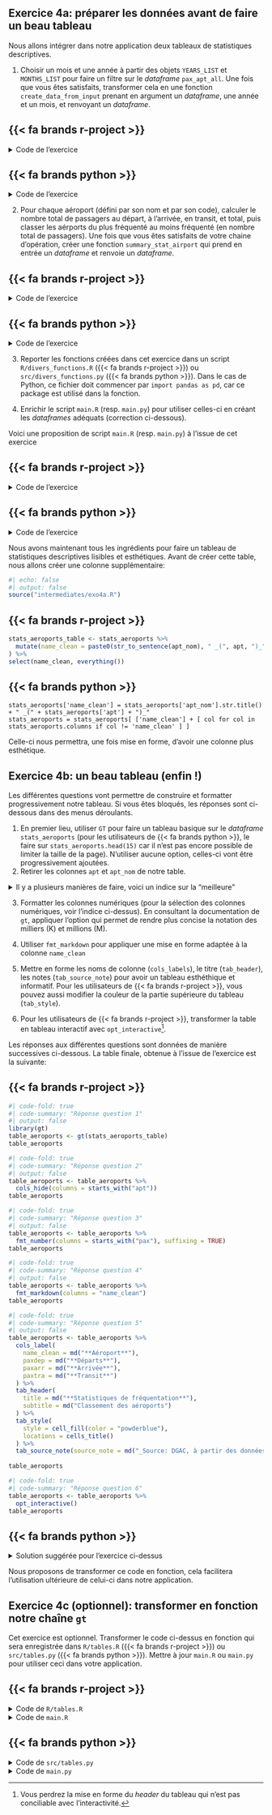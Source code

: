 ::: {.callout-note collapse="false" icon=false}
## `<i class="bi bi-book"></i>`{=html} Exercice 4a: préparer les données avant de faire un beau tableau

Nous allons intégrer dans notre application deux tableaux de
statistiques descriptives.

1. Choisir un mois et une année
à partir des objets `YEARS_LIST` et `MONTHS_LIST` pour faire
un filtre sur le _dataframe_ `pax_apt_all`. Une fois
que vous êtes satisfaits, transformer cela en une
fonction `create_data_from_input` prenant en argument un _dataframe_, 
une année et un mois, et renvoyant un _dataframe_.

::::: {.panel-tabset group="language"}

## {{< fa brands r-project >}}

<details>
<summary>
Code de l'exercice
</summary>
```.r
```
</details>

## {{< fa brands python >}}

<details>
<summary>
Code de l'exercice
</summary>
```.python
```
</details>


:::::


2. Pour chaque aéroport (défini par son nom et par son code), calculer le nombre total
de passagers au départ, à l'arrivée, en transit, et total, puis classer les aérports du plus fréquenté au moins fréquenté (en nombre total de passagers). Une fois que vous êtes satisfaits de
votre chaine d'opération, créer une fonction `summary_stat_airport` qui prend en entrée un _dataframe_ et renvoie un _dataframe_.

::::: {.panel-tabset group="language"}

## {{< fa brands r-project >}}

<details>
<summary>
Code de l'exercice
</summary>
```.r
```
</details>

## {{< fa brands python >}}

<details>
<summary>
Code de l'exercice
</summary>
```.python
```
</details>


:::::


3. Reporter les fonctions créées dans cet exercice dans un script `R/divers_functions.R` ({{< fa brands r-project >}}) ou `src/divers_functions.py` ({{< fa brands python >}}). Dans le cas de Python, ce fichier doit commencer par `import pandas as pd`, car ce package est utilisé dans la fonction.

4. Enrichir le script `main.R` (resp. `main.py`) pour utiliser celles-ci en créant les _dataframes_ adéquats (correction ci-dessous).

:::

Voici une proposition de script `main.R` (resp. `main.py`)  à l'issue de cet exercice

::::: {.panel-tabset group="language"}

## {{< fa brands r-project >}}

<details>
<summary>
Code de l'exercice
</summary>
```.r
```
</details>

## {{< fa brands python >}}

<details>
<summary>
Code de l'exercice
</summary>
```.python
```
</details>

:::::


Nous avons maintenant tous les ingrédients pour faire un tableau de
statistiques descriptives lisibles et esthétiques. Avant
de créer cette table, nous allons créer une colonne supplémentaire:

```r
#| echo: false
#| output: false
source("intermediates/exo4a.R")
```

::::: {.panel-tabset group="language"}

## {{< fa brands r-project >}}

```r
stats_aeroports_table <- stats_aeroports %>%
  mutate(name_clean = paste0(str_to_sentence(apt_nom), " _(", apt, ")_")
) %>%
select(name_clean, everything())
```

## {{< fa brands python >}}


```.python
stats_aeroports['name_clean'] = stats_aeroports['apt_nom'].str.title() + " _(" + stats_aeroports['apt'] + ")_"
stats_aeroports = stats_aeroports[ ['name_clean'] + [ col for col in stats_aeroports.columns if col != 'name_clean' ] ]
```

:::::

Celle-ci nous permettra, une fois mise en forme, d'avoir une colonne
plus esthétique. 

::: {.callout-note collapse="false" icon=false}
## `<i class="bi bi-book"></i>`{=html} Exercice 4b: un beau tableau (enfin !)

Les différentes questions vont permettre de construire et formatter
progressivement notre tableau. Si vous êtes bloqués, les réponses
sont ci-dessous dans des menus déroulants. 

1. En premier lieu, utiliser `GT` pour faire un tableau basique sur le _dataframe_ `stats_aeroports` (pour les utilisateurs de {{< fa brands python >}}, le faire sur `stats_aeroports.head(15)` car il n'est pas encore possible de limiter la taille de la page).
N'utiliser
aucune option, celles-ci vont être progressivement ajoutées. 
2. Retirer les colonnes `apt` et	`apt_nom` de notre table. 

<details>
<summary>Il y a plusieurs
manières de faire, voici un indice sur la "meilleure"
</summary>

* En {{< fa brands r-project >}}, il est possible d'utiliser des fonctions de sélection de colonnes
issues du _tidyverse_ dans `GT`, notamment la fonction `starts_with` (à ne pas
confondre avec celle de `stringr`)
* En {{< fa brands python >}}, quand on fournit un _DataFrame_ `Polars`, on peut utiliser les fonctions de sélection qui ressemblent à celles du `tidyverse`. Néanmoins, là nous avons un _DataFrame_ `Pandas`. Il faudra donc utiliser des méthodes `Pandas`, un peu plus verbeuses, du type

```python
stats_aeroports.filter(like = "<debut_de_string>").columns.tolist()
```

</details>

3. Formatter les colonnes numériques (pour la sélection des colonnes numériques, voir l'indice ci-dessus). 
En consultant la documentation de `gt`, appliquer l'option qui permet de rendre plus concise la notation
des milliers (K) et millions (M). 

4. Utiliser `fmt_markdown` pour appliquer une mise en forme adaptée à la colonne `name_clean`
5. Mettre en forme les noms de colonne (`cols_labels`), le titre (`tab_header`), les notes (`tab_source_note`) pour avoir un tableau esthéthique et informatif. Pour les utilisateurs de {{< fa brands r-project >}}, vous pouvez aussi modifier la couleur de la partie supérieure du tableau (`tab_style`).
6. Pour les utilisateurs de {{< fa brands r-project >}}, transformer la table en tableau interactif avec `opt_interactive`[^note-interactive].
:::

[^note-interactive]: Vous perdrez la mise en forme du _header_ du tableau qui n'est pas conciliable avec l'interactivité. 

Les réponses aux différentes questions sont données de manière successives ci-dessous. 
La table finale, obtenue à l'issue de l'exercice est la suivante:

::::: {.panel-tabset group="language"}

## {{< fa brands r-project >}}

```r
#| code-fold: true
#| code-summary: "Réponse question 1"
#| output: false
library(gt)
table_aeroports <- gt(stats_aeroports_table)
table_aeroports
```


```r
#| code-fold: true
#| code-summary: "Réponse question 2"
#| output: false
table_aeroports <- table_aeroports %>%
  cols_hide(columns = starts_with("apt"))
table_aeroports
```


```r
#| code-fold: true
#| code-summary: "Réponse question 3"
#| output: false
table_aeroports <- table_aeroports %>%
  fmt_number(columns = starts_with("pax"), suffixing = TRUE)
table_aeroports
```


```r
#| code-fold: true
#| code-summary: "Réponse question 4"
#| output: false
table_aeroports <- table_aeroports %>%
  fmt_markdown(columns = "name_clean")
table_aeroports
```

```r
#| code-fold: true
#| code-summary: "Réponse question 5"
#| output: false
table_aeroports <- table_aeroports %>%
  cols_label(
    name_clean = md("**Aéroport**"),
    paxdep = md("**Départs**"),
    paxarr = md("**Arrivée**"),
    paxtra = md("**Transit**")
  ) %>%
  tab_header(
    title = md("**Statistiques de fréquentation**"),
    subtitle = md("Classement des aéroports")
  ) %>%
  tab_style(
    style = cell_fill(color = "powderblue"),
    locations = cells_title()
  ) %>%
  tab_source_note(source_note = md("_Source: DGAC, à partir des données sur data.gouv.fr_"))
  
table_aeroports
```

```r
#| code-fold: true
#| code-summary: "Réponse question 6"
table_aeroports <- table_aeroports %>%
  opt_interactive()
table_aeroports
```


## {{< fa brands python >}}

<details>
<summary>
Solution suggérée pour l'exercice ci-dessus
</summary>

```.python
table_gt = (
  GT(stats_aeroports.head(15))
  .cols_hide(columns = stats_aeroports.filter(like = "apt").columns.tolist())
  .fmt_number(columns = stats_aeroports.filter(like = "pax").columns.tolist(), compact = True)
  .fmt_markdown(columns = "name_clean")
  .cols_label(
    name_clean = md("**Aéroport**"),
    paxdep = md("**Départs**"),
    paxarr = md("**Arrivée**"),
    paxtr = md("**Transit**")
  ) 
  .tab_header(
    title = md("**Statistiques de fréquentation**"),
    subtitle = md("Classement des aéroports")
  )
  .tab_source_note(
    source_note = md("_Source: DGAC, à partir des données sur data.gouv.fr_")
  )
)
```

</details>
:::::
  
Nous proposons de transformer ce code en fonction, cela facilitera l'utilisation
ultérieure de celui-ci dans notre application. 

::: {.callout-note collapse="false" icon=false}
## `<i class="bi bi-book"></i>`{=html} Exercice 4c (optionnel): transformer en fonction notre chaîne `gt`

Cet exercice est optionnel. Transformer le code ci-dessus en fonction qui sera enregistrée dans `R/tables.R` ({{< fa brands r-project >}}) ou `src/tables.py` ({{< fa brands python >}}). 
Mettre à jour `main.R` ou `main.py` pour utiliser ceci dans votre application.
:::

::::: {.panel-tabset group="language"}

## {{< fa brands r-project >}}

<details>
<summary>
Code de `R/tables.R`
</summary>
```.r
```
</details>

<details>
<summary>
Code de `main.R`
</summary>
```.r
```
</details>

## {{< fa brands python >}}

<details>
<summary>
Code de `src/tables.py`
</summary>
```.python
```
</details>


<details>
<summary>
Code de `main.py`
</summary>
```.python
```
</details>

:::::